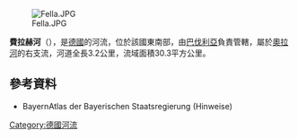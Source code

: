 {{Multiple issues|
{{Expand language|1=de|time=2020-08-24T15:32:06+00:00}}
{{Onesource|time=2020-08-24T15:32:06+00:00}}
}}
{{Coord|50|9|18.39|N|9|35|57.17|E|display=title}}
[[Image:Fella.JPG|right]]

'''費拉赫河'''（{{lang-de|Fellach}}），是[[德國|德國]]的河流，位於該國東南部，由[[巴伐利亞|巴伐利亞]]負責管轄，屬於[[奧拉河_(辛恩河支流)|奧拉河]]的右支流，河道全長3.2公里，流域面積30.3平方公里。

==參考資料==
* BayernAtlas der Bayerischen Staatsregierung (Hinweise)

{{Germany-geo-stub}}
[[Category:德國河流|Category:德國河流]]